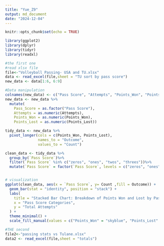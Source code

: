 ```yaml
---
title: "Yue_Z9"
output: md_document
date: "2024-12-04"
---
```


```r
knitr::opts_chunk$set(echo = TRUE)
```
```r

library(ggplot2)
library(dplyr)
library(tidyr)
library(readxl)

#the first one
#read xlsx file
file<-"Volleyball Passing- USA and TU.xlsx"
data <- read_excel(file,sheet = "TU sort by pass score")
new_data <- data[1:6, 6:9]

#Data manipulation
colnames(new_data) <- c("Pass Score", "Attempts", "Points_Won", "Points_Lost")
new_data <- new_data %>%
  mutate(
    Pass_Score = as.factor("Pass Score"),
    Attempts = as.numeric(Attempts),
    Points_Won = as.numeric(Points_Won),
    Points_Lost = as.numeric(Points_Lost))

tidy_data <- new_data %>%
  pivot_longer(cols = c(Points_Won, Points_Lost), 
               names_to = "Outcome", 
               values_to = "Count")

clean_data <- tidy_data %>%
  group_by(`Pass Score`)%>%
  filter(`Pass Score` %in% c("zeros", "ones", "twos", "threes"))%>%
  mutate(`Pass Score` = factor(`Pass Score`, levels = c("zeros", "ones", "twos", "threes")))


# visualization
ggplot(clean_data, aes(x = `Pass Score`, y= Count ,fill = Outcome)) +
  geom_bar(stat = "identity", position = "stack") +
  labs(
    title = "Stacked Bar Chart: Breakdown of Points Won and Lost by Pass Score",
    x = "Pass Score Categories",
    y = "Total Attempts"
  ) +
  theme_minimal() +
  scale_fill_manual(values = c("Points_Won" = "skyblue", "Points_Lost" = "tomato"))

#THE second
file2<-"passing stats vs Tulane.xlsx"
data2 <- read_excel(file,sheet = "totals")
```